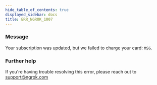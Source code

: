 ```yaml
---
hide_table_of_contents: true
displayed_sidebar: docs
title: ERR_NGROK_1007
---
```


### Message

Your subscription was updated, but we failed to charge your card: `MSG`.

<ErrorDetails />

### Further help

If you're having trouble resolving this error, please reach out to [support@ngrok.com](mailto:support@ngrok.com?subject=Help%20with%20ERR_NGROK_1007)
